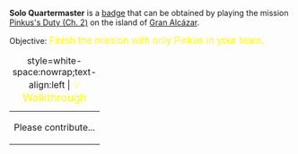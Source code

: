 '''Solo Quartermaster''' is a [[Badges|badge]] that can be obtained by playing the mission [[Pinkus's Duty (Ch. 2)]] on the island of [[Gran Alcázar]].

Objective: <big style="color:yellow">Finish the mission with only Pinkus in your team.</big>

{| class="mw-collapsible mw-collapsed"
|+ style=white-space:nowrap;text-align:left | <big style="color:yellow">💡 Walkthrough</big>
|-
| Please contribute...
|}